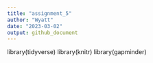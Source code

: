 ```yaml
---
title: "assignment_5"
author: "Wyatt"
date: "2023-03-02"
output: github_document
---
```


library(tidyverse)
library(knitr)
library(gapminder)



